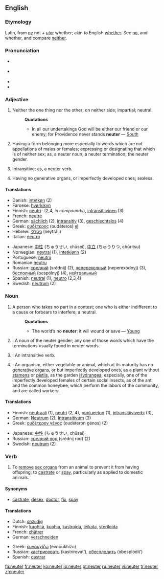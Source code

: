 ==English==

===Etymology===
Latin, from ''[[ne]]'' not + ''[[uter]]'' whether; akin to English [[whether]]. See [[no]], and whether, and compare [[neither]].

===Pronunciation===
*{{italbrac|[[RP]]}} {{IPA|/ˈnjuːtə/}}
*{{italbrac|US}} {{IPA|/ˈnuːtɚ/ ''or'' /ˈnjuːtɚ/}}
*{{audio|en-us-neuter.ogg|Audio (US)}}
*{{rhymes|uːtə(r)}}

===Adjective===
{{en-adj|-}}

# {{archaic}} Neither the one thing nor the other; on neither side; impartial; neutral.
#:'''Quotations'''
#:*In all our undertakings God will be either our friend or our enemy; for Providence never stands '''neuter''' — [[South]]
#{{Grammar}} Having a form belonging more especially to words which are not appellations of males or females; expressing or designating that which is of neither sex; as, a neuter noun; a neuter termination; the neuter gender.
#{{Grammar}} Intransitive; as, a neuter verb.
#{{Biology}} Having no generative organs, or imperfectly developed ones; sexless.

====Translations====
{{rfc-trans}}
{{top}}
*Danish: [[intetkøn]] (2)
*Faroese: [[hvørkikyn]]
*Finnish: [[neutri]]- (2,4, ''in compounds''), [[intransitiivinen]] (3)
*French: [[neutre]]
*German: [[sächlich]] (2), [[intransitiv]] (3), [[geschlechtslos]] (4)
*Greek: [[ουδέτερος]] (oudéteros) [[:el:ουδέτερος|el]]
*Hebrew: [[ניטרלי]] (neytráli) {{m}}
*Italian: [[neutro]]
{{mid}}
*Japanese: [[中性]] (ちゅうせい, chūsei), [[中立]] (ちゅうりつ, chūritsu)
*Norwegian: [[nøytral]] (1), [[intetkjønn]] (2)
*Portuguese: [[neutro]]
*Romanian:[[neutru]]
*Russian: [[средний]] (srédnij) (2), [[непереходный]] (neperexódnyj) (3), [[бесполный]] (bespólnyj) (4), [[нейтральный]]
*Spanish: [[neutral]] (1), [[neutro]] (2,3,4)
*Swedish: [[neutrum]] (2)
{{bottom}}

===Noun===
{{en-noun}}

#A person who takes no part in a contest; one who is either indifferent to a cause or forbears to interfere; a neutral.
#:'''Quotations'''
#:*The world’s no '''neuter'''; it will wound or save — [[Young]]
#{{Grammar}}: A noun of the neuter gender; any one of those words which have the terminations usually found in neuter words.
#{{Grammar}}: An intransitive verb.
#{{Biology}}: An organism, either vegetable or animal, which at its maturity has no [[generative]] [[organ]]s, or but imperfectly developed ones, as a plant without [[stamen]]s or [[pistil]]s, as the garden [[Hydrangea]]; especially, one of the imperfectly developed females of certain social insects, as of the ant and the common honeybee, which perform the labors of the community, and are called workers.

====Translations====
{{rfc-trans}}
{{top}}
*Finnish: [[neutraali]] (1), [[neutri]] (2, 4), [[puolueeton]] (1), [[intransitiiviverbi]] (3),
*German: [[Neutrum]] {{n}} (2), [[Intransitivum]] {{n}} (3)
*Greek: [[ουδέτερον γένος]] (oudéteron génos) {{n}} (2)
{{mid}}
*Japanese: [[中性]] (ちゅうせい, chūsei)
*Russian: [[средний род]] (srédnij rod) (2)
*Swedish: [[neutrum]] (2)
{{bottom}}

===Verb===
{{en-verb}}

# To [[remove]] [[sex organ]]s from an animal to prevent it from having offspring; to [[castrate]] or [[spay]], particularly as applied to domestic animals.

====Synonyms====
*[[castrate]], [[desex]], [[doctor]], [[fix]], [[spay]]

====Translations====
{{trans-top|to remove sex organs from an animal}}
*Dutch: [[onzijdig]]
*Finnish: [[kuohita]], [[kuohia]], [[kastroida]], [[leikata]], [[steriloida]]
*French: [[châtrer]]
*German: [[verschneiden]]
{{trans-mid}}
*Greek: [[ευνουχίζω]] (evnoukhízo)
*Russian: [[кастрировать]] (kastrírovat’), [[обесплодить]] (obesplódit’)
*Spanish: [[castrar]]
{{trans-bottom}}

[[fa:neuter]]
[[fr:neuter]]
[[ko:neuter]]
[[io:neuter]]
[[pt:neuter]]
[[ru:neuter]]
[[vi:neuter]]
[[tr:neuter]]
[[zh:neuter]]